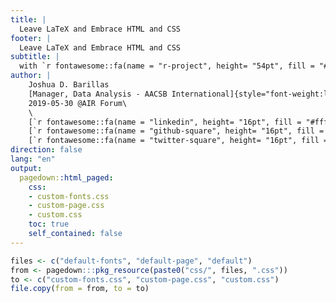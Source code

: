 ```yaml
---
title: | 
  Leave LaTeX and Embrace HTML and CSS
footer: | 
  Leave LaTeX and Embrace HTML and CSS
subtitle: |
  with `r fontawesome::fa(name = "r-project", height= "54pt", fill = "#165caa")` and R Markdown
author: |
    Joshua D. Barillas   
    [Manager, Data Analysis - AACSB International]{style="font-weight:lighter;font-size:0.7em"}\
    2019-05-30 @AIR Forum\
    \
    [`r fontawesome::fa(name = "linkedin", height= "16pt", fill = "#fff")`](www.linkedin.com/in/jdbarillas/?locale=en_US)
    [`r fontawesome::fa(name = "github-square", height= "16pt", fill = "#fff")`](https://github.com/jdbarillas)
    [`r fontawesome::fa(name = "twitter-square", height= "16pt", fill = "#fff")`](https://twitter.com/jdbarillas)
direction: false
lang: "en"
output:
  pagedown::html_paged:
    css:
    - custom-fonts.css
    - custom-page.css
    - custom.css
    toc: true
    self_contained: false
---
```


```r
files <- c("default-fonts", "default-page", "default")
from <- pagedown:::pkg_resource(paste0("css/", files, ".css"))
to <- c("custom-fonts.css", "custom-page.css", "custom.css")
file.copy(from = from, to = to)
```

